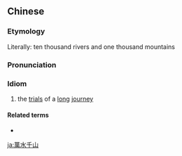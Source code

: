 {{also|万水千山}}
==Chinese==
{{zh-forms|s=万水千山}}

===Etymology===
Literally: ten thousand rivers and one thousand mountains

===Pronunciation===
{{zh-pron
|m=wànshuǐqiānshān
|c=maan6 seoi2 cin1 saan1
|h=pfs=van-súi-chhiên-sân
|cat=id
}}

===Idiom===
{{zh-idiom}}

# the [[trial]]s of a [[long]] [[journey]]

====Related terms====
* {{zh-l|千山萬水}}

{{zh-cat|Advanced}}

[[ja:萬水千山]]